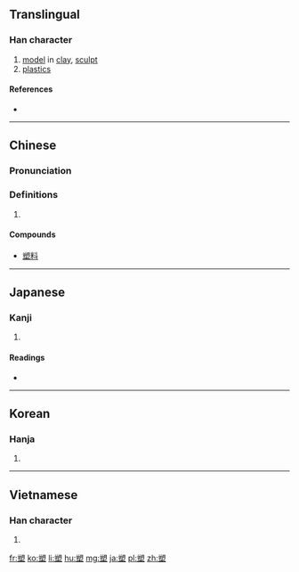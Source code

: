 ==Translingual==

===Han character===
{{Han char|rn=32|rad=土|as=10|sn=13|four=8710<sub>4</sub>|canj=廿月土 (TBG)|ids=⿱[[朔]][[土]]}}

# [[model]] in [[clay]], [[sculpt]]
# [[plastics]]

====References====
* {{Han ref|kx=0235.100|dkj=05328|dj=0473.030|hdz=10474.040|uh=5851|ud=22609|bh=B6EC|bd=46828}}

----

==Chinese==
{{zh-forms}}

===Pronunciation===
{{zh-pron
|m=sù
|c=sok3,sou3
|mc=y
|oc=y
|ma=
|cat=v,n
}}

===Definitions===
# {{rfdef|lang=zh}}

====Compounds====
* [[塑料]]

----

==Japanese==

===Kanji===
{{ja-kanji|grade=c|rs=土10}}

# {{defn|lang=ja|sort=土10}}

====Readings====
* {{ja-readings|goon=[[す]] (su)|kanon=[[そ]] (so)|kun=[[でく]] (deku)}}

----

==Korean==

===Hanja===
{{ko-hanja|hangeul=소|rv=so|mr=so}}

# {{defn|lang=ko|sort=土10}}

----

==Vietnamese==

===Han character===
{{vi-hantu|tố|rs=土10}}

# {{defn|lang=vi|sort=土10}}

[[fr:塑]]
[[ko:塑]]
[[li:塑]]
[[hu:塑]]
[[mg:塑]]
[[ja:塑]]
[[pl:塑]]
[[zh:塑]]